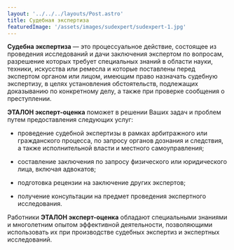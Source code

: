 ```yaml
---
layout: '../../../layouts/Post.astro'
title: Судебная экспертиза
featuredImage: '/assets/images/sudexpert/sudexpert-1.jpg'
---
```




<strong>Судебна экспертиза</strong> — это процессуальное действие, состоящее из проведения исследований и дачи заключения экспертом по вопросам, разрешение которых требует специальных знаний в области науки, техники, искусства или ремесла и которые поставлены перед экспертом органом или лицом, имеющим право назначать судебную экспертизу, в целях установления обстоятельств, подлежащих доказыванию по конкретному делу, а также при проверке сообщения о преступлении.

<strong>ЭТАЛОН эксперт-оценка</strong> поможет в решении Ваших задач и проблем путем предоставления следующих услуг:

- проведение судебной экспертизы в рамках арбитражного или гражданского процесса, по запросу органов дознания и следствия, а также исполнительной власти и местного самоуправления;

- составление заключения по запросу физического или юридического лица, включая адвокатов;

- подготовка рецензии на заключение других экспертов;

- получение консультации на предмет проведения экспертного исследования.

Работники <strong>ЭТАЛОН эксперт-оценка</strong> обладают специальными знаниями и многолетним опытом эффективной деятельности, позволяющими использовать их при производстве судебных экспертиз и экспертных исследований.